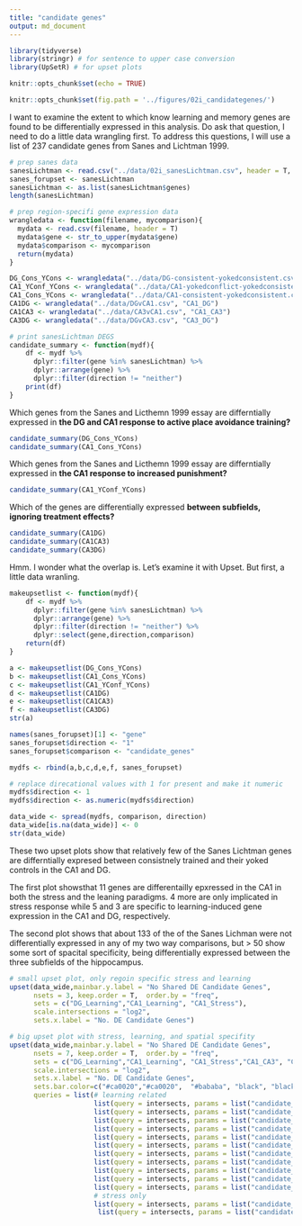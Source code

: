 ```yaml
---
title: "candidate genes"
output: md_document
---
```


```r
library(tidyverse)
library(stringr) # for sentence to upper case conversion
library(UpSetR) # for upset plots

knitr::opts_chunk$set(echo = TRUE)

knitr::opts_chunk$set(fig.path = '../figures/02i_candidategenes/')

```

I want to examine the extent to which know learning and memory genes are found to be differentially expressed in this analysis. Do ask that question, I need to do a little data wrangling first. To address this questions, I will use a list of 237 candidate genes from Sanes and Lichtman 1999.

```r
# prep sanes data
sanesLichtman <- read.csv("../data/02i_sanesLichtman.csv", header = T, stringsAsFactors = F)
sanes_forupset <- sanesLichtman
sanesLichtman <- as.list(sanesLichtman$genes)
length(sanesLichtman)

# prep region-specifi gene expression data
wrangledata <- function(filename, mycomparison){
  mydata <- read.csv(filename, header = T)
  mydata$gene <- str_to_upper(mydata$gene)
  mydata$comparison <- mycomparison
  return(mydata)
}

DG_Cons_YCons <- wrangledata("../data/DG-consistent-yokedconsistent.csv", "DG_Learning")
CA1_YConf_YCons <- wrangledata("../data/CA1-yokedconflict-yokedconsistent.csv", "CA1_Stress")
CA1_Cons_YCons <- wrangledata("../data/CA1-consistent-yokedconsistent.csv", "CA1_Learning")
CA1DG <- wrangledata("../data/DGvCA1.csv", "CA1_DG")
CA1CA3 <- wrangledata("../data/CA3vCA1.csv", "CA1_CA3")
CA3DG <- wrangledata("../data/DGvCA3.csv", "CA3_DG")

# print sanesLichtman DEGS
candidate_summary <- function(mydf){
    df <- mydf %>%
      dplyr::filter(gene %in% sanesLichtman) %>%
      dplyr::arrange(gene) %>%
      dplyr::filter(direction != "neither")
    print(df)
}
```

Which genes from the Sanes and Licthemn 1999 essay are differntially expressed in **the DG and CA1 response to active place avoidance training?**

```r
candidate_summary(DG_Cons_YCons)
candidate_summary(CA1_Cons_YCons)
```

Which genes from the Sanes and Licthemn 1999 essay are differntially expressed in **the CA1 response to increased punishment?**

```r
candidate_summary(CA1_YConf_YCons)
```

Which of the genes are differentially expressed **between subfields, ignoring treatment effects?**

```r
candidate_summary(CA1DG)
candidate_summary(CA1CA3)
candidate_summary(CA3DG)
```

Hmm.  I wonder what the overlap is. Let's examine it with Upset. But first, a little data wranling.

```r
makeupsetlist <- function(mydf){
    df <- mydf %>%
      dplyr::filter(gene %in% sanesLichtman) %>%
      dplyr::arrange(gene) %>%
      dplyr::filter(direction != "neither") %>%
      dplyr::select(gene,direction,comparison)
    return(df)
}

a <- makeupsetlist(DG_Cons_YCons)
b <- makeupsetlist(CA1_Cons_YCons)
c <- makeupsetlist(CA1_YConf_YCons)
d <- makeupsetlist(CA1DG)
e <- makeupsetlist(CA1CA3)
f <- makeupsetlist(CA3DG)
str(a)

names(sanes_forupset)[1] <- "gene"
sanes_forupset$direction <- "1"
sanes_forupset$comparison <- "candidate_genes"

mydfs <- rbind(a,b,c,d,e,f, sanes_forupset)

# replace direcational values with 1 for present and make it numeric
mydfs$direction <- 1
mydfs$direction <- as.numeric(mydfs$direction)

data_wide <- spread(mydfs, comparison, direction)
data_wide[is.na(data_wide)] <- 0
str(data_wide)
```

These two upset plots show that relatively few of the Sanes Lichtman genes are differntially expresed between consistnely trained and their yoked controls in the CA1 and DG. 

The first plot showsthat 11 genes are differentailly epxressed in the CA1 in both the stress and the leaning paradigms. 4 more are only implicated in stress response while 5 and 3 are specific to learning-induced gene expression in the CA1 and DG, respectively.

The second plot shows that about 133 of the of the Sanes Lichman were not differentially expressed in any of my two way comparisons, but > 50 show some sort of spacital specificity, being differentially expressed between the three subfields of the hippocampus. 

```r
# small upset plot, only regoin specific stress and learning
upset(data_wide,mainbar.y.label = "No Shared DE Candidate Genes", 
      nsets = 3, keep.order = T,  order.by = "freq",
      sets = c("DG_Learning","CA1_Learning", "CA1_Stress"),
      scale.intersections = "log2",
      sets.x.label = "No. DE Candidate Genes")

# big upset plot with stress, learning, and spatial specifity
upset(data_wide,mainbar.y.label = "No Shared DE Candidate Genes", 
      nsets = 7, keep.order = T,  order.by = "freq",
      sets = c("DG_Learning","CA1_Learning", "CA1_Stress","CA1_CA3", "CA1_DG",  "CA3_DG",   "candidate_genes"),
      scale.intersections = "log2",
      sets.x.label = "No. DE Candidate Genes", 
      sets.bar.color=c("#ca0020","#ca0020",  "#bababa", "black", "black", "black", "black"),
      queries = list(# learning related
                     list(query = intersects, params = list("candidate_genes", "DG_Learning"), color = "#ca0020", active = T),
                     list(query = intersects, params = list("candidate_genes", "DG_Learning", "CA1_CA3",  "CA1_DG"), color = "#ca0020", active = T),
                     list(query = intersects, params = list("candidate_genes", "CA1_Learning"), color = "#ca0020", active = T),
                     list(query = intersects, params = list("candidate_genes", "CA1_Learning", "CA1_CA3",  "CA1_DG"), color = "#ca0020", active = T),
                     list(query = intersects, params = list("candidate_genes", "CA1_Learning", "CA1_Stress"), color = "#ca0020", active = T),
                     list(query = intersects, params = list("candidate_genes", "CA1_Learning", "CA1_DG"), color = "#ca0020", active = T),
                     list(query = intersects, params = list("candidate_genes", "CA1_Learning", "CA1_Stress", "CA1_CA3" ), color = "#ca0020", active = T),
                     list(query = intersects, params = list("candidate_genes", "CA1_Learning", "CA1_Stress", "CA1_DG" ), color = "#ca0020", active = T),
                     list(query = intersects, params = list("candidate_genes", "CA1_Learning", "CA1_Stress", "CA1_CA3", "CA3_DG" ), color = "#ca0020", active = T),
                     list(query = intersects, params = list("candidate_genes", "CA1_Learning", "CA1_Stress", "CA1_DG", "CA3_DG" ), color = "#ca0020", active = T),
                     list(query = intersects, params = list("candidate_genes", "CA1_Learning", "CA1_Stress", "CA1_CA3", "CA1_DG" ), color = "#ca0020", active = T),
                     # stress only
                     list(query = intersects, params = list("candidate_genes","CA1_Stress" ), color = "#bababa", active = T),
                      list(query = intersects, params = list("candidate_genes","CA1_Stress", "CA1_CA3", "CA1_DG",  "CA3_DG" ), color = "#bababa", active = T)))


```

